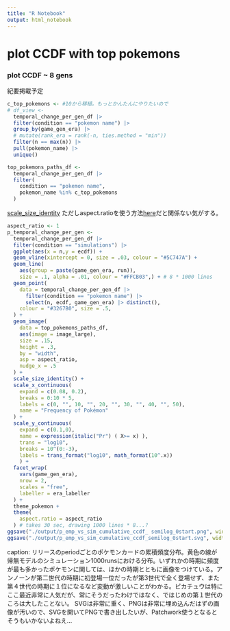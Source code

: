 ```yaml
---
title: "R Notebook"
output: html_notebook
---
```

# plot CCDF with top pokemons


### plot CCDF ~ 8 gens

紀要掲載予定

```r
c_top_pokemons <- #10から移植。もっとかんたんにやりたいので
# df_view <- 
  temporal_change_per_gen_df |> 
  filter(condition == "pokemon name") |> 
  group_by(game_gen_era) |>
  # mutate(rank_era = rank(-n, ties.method = "min")) 
  filter(n == max(n)) |> 
  pull(pokemon_name) |> 
  unique()

top_pokemons_paths_df <-
  temporal_change_per_gen_df |> 
  filter(
    condition == "pokemon name", 
    pokemon_name %in% c_top_pokemons
  )
```



[scale_size_identity](# https://stackoverflow.com/questions/47479779/can-geom-image-from-the-ggimage-package-be-made-to-preserve-the-image-aspect-r) ただしaspect.ratioを使う方法[here](https://themockup.blog/posts/2020-10-11-embedding-images-in-ggplot/)だと関係ない気がする。
```r
aspect_ratio <- 1
p_temporal_change_per_gen <-
  temporal_change_per_gen_df |> 
  filter(condition == "simulations") |> 
  ggplot(aes(x = n,y = ecdf)) +
  geom_vline(xintercept = 0, size = .03, colour = "#5C747A") +
  geom_line(
    aes(group = paste(game_gen_era, run)),
    size = .1, alpha = .01, colour = "#FFCB03",) + # 8 * 1000 lines
  geom_point(
    data = temporal_change_per_gen_df |> 
      filter(condition == "pokemon name") |> 
      select(n, ecdf, game_gen_era) |> distinct(),
    colour = "#3267B0", size = .5,
  ) +
  geom_image(
    data = top_pokemons_paths_df,
    aes(image = image_large),
    size = .15,
    height = .3,
    by = "width",
    asp = aspect_ratio,
    nudge_x = .5
  ) +
  scale_size_identity() + 
  scale_x_continuous(
    expand = c(0.08, 0.2),
    breaks = 0:10 * 5,
    labels = c(0, "", 10, "", 20, "", 30, "", 40, "", 50),
    name = "Frequency of Pokémon"
  ) +
  scale_y_continuous(
    expand = c(0.1,0),
    name = expression(italic("Pr") ( X>= x) ),
    trans = "log10",
    breaks = 10^(0:-3),
    labels = trans_format("log10", math_format(10^.x))
    ) +
  facet_wrap(
    vars(game_gen_era),
    nrow = 2,
    scales = "free",
    labeller = era_labeller
  ) +
  theme_pokemon +
  theme(
    aspect.ratio = aspect_ratio
  ) # takes 30 sec, drawing 1000 lines * 8...?
ggsave("./output/p_emp_vs_sim_cumulative_ccdf_ semilog_0start.png", width = 166, height = 100, unit = "mm", dpi = 1200)
ggsave("./output/p_emp_vs_sim_cumulative_ccdf_semilog_0start.svg", width = 166, height = 100, unit = "mm", dpi = 1200)
```

caption: リリースのperiodごとのポケモンカードの累積頻度分布。黄色の線が帰無モデルのシミュレーション1000runsにおける分布。いずれかの時期に頻度が最も多かったポケモンに関しては、ほかの時期とともに画像をつけている。アンノーンが第二世代の時期に初登場一位だったが第3世代で全く登場せず、また第４世代の時期に１位になるなど変動が激しいことがわかる。ピカチュウは特にここ最近非常に人気だが、常にそうだったわけではなく、ではじめの第１世代のころは大したことない。
SVGは非常に重く、PNGは非常に埋め込んだはずの画像が汚いので、SVGを開いてPNGで書き出したいが、Patchwork使うとなるとそうもいかないよねえ…

